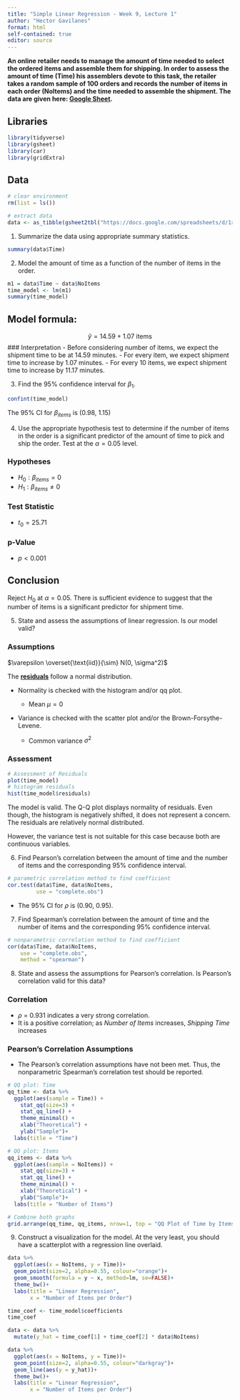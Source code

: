 ```yaml
---
title: "Simple Linear Regression - Week 9, Lecture 1"
author: "Hector Gavilanes"
format: html
self-contained: true
editor: source
---
```


**An online retailer needs to manage the amount of time needed to select the ordered items and assemble them for shipping. In order to assess the amount of time (Time) his assemblers devote to this task, the retailer takes a random sample of 100 orders and records the number of items in each order (Noltems) and the time needed to assemble the shipment. The data are given here: [Google Sheet](https://docs.google.com/spreadsheets/d/1xAsE0KmspC0dP4Uuyym33uU1G8ahI6z7wPVwts7BTRM/edit?usp=sharing).**

## Libraries
```r
library(tidyverse)
library(gsheet)
library(car)
library(gridExtra)
```

## Data
```r
# clear environment
rm(list = ls())

# extract data
data <- as_tibble(gsheet2tbl("https://docs.google.com/spreadsheets/d/1xAsE0KmspC0dP4Uuyym33uU1G8ahI6z7wPVwts7BTRM/edit?usp=sharing"))
```

1. Summarize the data using appropriate summary statistics.
```r
summary(data$Time)
```

2. Model the amount of time as a function of the number of items in the order.
```r
m1 = data$Time ~ data$NoItems
time_model <- lm(m1)
summary(time_model)
```
## Model formula:
$$\hat{y} = 14.59 + 1.07{\text{ items}}$$
### Interpretation
- Before considering number of items, we expect the shipment time to be at 14.59 minutes.
- For every item, we expect shipment time to increase by 1.07 minutes.
- For every 10 items, we expect shipment time to increase by 11.17 minutes.


3. Find the 95% confidence interval for $\beta_1$.
```r
confint(time_model)
```
The 95% CI for $\beta_{items}$ is (0.98, 1.15)

4. Use the appropriate hypothesis test to determine if the number of items in the order is a significant predictor of the amount of time to pick and ship the order. Test at the $\alpha=0.05$ level.

### Hypotheses

- $H_0: \beta_{items} = 0$
- $H_1: \beta_{items} \ne 0$

### Test Statistic

- $t_{0} = 25.71$

### p-Value

- $p < 0.001$

## Conclusion

Reject $H_0$ at $\alpha = 0.05$. There is sufficient evidence to suggest that the number of items is a significant predictor for shipment time.

5. State and assess the assumptions of linear regression. Is our model valid?

### Assumptions

$\varepsilon \overset{\text{iid}}{\sim} N(0, \sigma^2)$

The <u>**residuals**</u> follow a normal distribution.

  - Normality is checked with the histogram and/or qq plot.
    
    - Mean $\mu=0$

  - Variance is checked with the scatter plot and/or the Brown-Forsythe-Levene.
    
    - Common variance $\sigma^2$

### Assessment
```r
# Assessment of Residuals
plot(time_model)
# histogram residuals
hist(time_model$residuals)
```
The model is valid.
The Q-Q plot displays normality of residuals. Even though, the histogram is negatively shifted, it does not represent a concern. The residuals are relatively normal distributed.

However, the variance test is not suitable for this case because both are continuous variables.  

6. Find Pearson's correlation between the amount of time and the number of items and the corresponding 95% confidence interval.
```r
# parametric correlation method to find coefficient
cor.test(data$Time, data$NoItems,
         use = "complete.obs")
```
- The 95% CI for $\rho$ is (0.90, 0.95).

7. Find Spearman's correlation between the amount of time and the number of items and the corresponding 95% confidence interval.
```r
# nonparametric correlation method to find coefficient
cor(data$Time, data$NoItems,
    use = "complete.obs",
    method = "spearman")
```

8. State and assess the assumptions for Pearson's correlation. Is Pearson's correlation valid for this data?

### Correlation

- $\rho$ = 0.931 indicates a very strong correlation.
- It is a positive correlation; as *Number of Items* increases, *Shipping Time* increases

### Pearson's Correlation Assumptions  

- The Pearson's correlation assumptions have not been met. Thus, the nonparametric Spearman's correlation test should be reported.
```r
# QQ plot: Time
qq_time <- data %>% 
  ggplot(aes(sample = Time)) +
    stat_qq(size=3) +
    stat_qq_line() +
    theme_minimal() +
    xlab("Theoretical") +
    ylab("Sample")+
  labs(title = "Time")

# QQ plot: Items
qq_items <- data %>% 
  ggplot(aes(sample = NoItems)) +
    stat_qq(size=3) +
    stat_qq_line() +
    theme_minimal() +
    xlab("Theoretical") +
    ylab("Sample")+
  labs(title = "Number of Items")

# Combine both graphs
grid.arrange(qq_time, qq_items, nrow=1, top = "QQ Plot of Time by Items")
```

9. Construct a visualization for the model. At the very least, you should have a scatterplot with a regression line overlaid.

```r
data %>%
  ggplot(aes(x = NoItems, y = Time))+
  geom_point(size=2, alpha=0.55, colour="orange")+
  geom_smooth(formula = y ~ x, method=lm, se=FALSE)+
  theme_bw()+
  labs(title = "Linear Regression",
       x = "Number of Items per Order")
```
```r
time_coef <- time_model$coefficients
time_coef

data <- data %>% 
  mutate(y_hat = time_coef[1] + time_coef[2] * data$NoItems)

data %>% 
  ggplot(aes(x = NoItems, y = Time))+
  geom_point(size=2, alpha=0.55, colour="darkgray")+
  geom_line(aes(y = y_hat))+
  theme_bw()+
  labs(title = "Linear Regression",
       x = "Number of Items per Order")
```